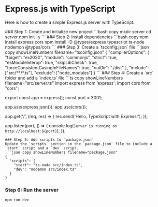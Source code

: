 
# Express.js with TypeScript
Here is how to create a simple Express.js server with TypeScript.

<Steps>
### Step 1: Create and initialize new project
```bash copy
mkdir server
cd server
npm init -y
```
### Step 2: Install dependencies
```bash copy
npm install express cors
npm install -D @types/express typescript ts-node nodemon @types/cors
```
### Step 3: Create a `tsconfig.json` file
```json copy showLineNumbers filename="tsconfig.json"
{
  "compilerOptions": {
    "target": "es2020",
    "module": "commonjs",
    "strict": true,
    "esModuleInterop": true,
    "skipLibCheck": true,
    "forceConsistentCasingInFileNames": true,
    "outDir": "./dist"
  },
  "include": ["src/**/*.ts"],
  "exclude": ["node_modules"]
}
```
### Step 4: Create a `src` folder and add a `index.ts` file
```ts copy showLineNumbers filename="src/server.ts"
import express from 'express';
import cors from "cors";

export const app = express();
const port = 3001;

app.use(express.json());
app.use(cors());

app.get('/', (req, res) => {
  res.send('Hello, TypeScript with Express!');
});

app.listen(port, () => {
  console.log(`Server is running on http://localhost:${port}`);
});
```
### Step 5: Add scripts to `package.json`
Update the `scripts` section in the `package.json` file to include a `start` script and a `dev` script.
```json copy showLineNumbers filename="package.json"
{
  "scripts": {
    "start": "ts-node src/index.ts",
    "dev": "nodemon src/index.ts"
  }
}
```
### Step 6: Run the server
```bash copy
npm run dev
```
</Steps>
